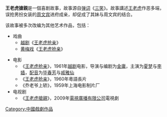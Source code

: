 '''王老虎搶親'''是一個喜剧故事，故事源自[[弹词|弹词]]《[[三笑|三笑]]》。故事講述[[王老虎|王老虎]]作恶多端，误抢男扮女装的[[周文宾|周文宾]]进府成亲，却促成了其妹与周文宾的结合。

该故事被多次改编为其他艺术作品，包括：

* 戏曲
** [[越剧|越剧]]《[[王老虎抢亲_(越剧)|王老虎抢亲]]》
** [[黄梅戏|黄梅戏]]《[[王老虎抢亲_(黄梅戏)|王老虎抢亲]]》

* 电影
** 《[[王老虎抢亲_(越剧电影)|王老虎抢亲]]》，1961年[[越剧|越剧]]电影，导演与编剧为[[金庸|金庸]]，主演为[[夏梦|夏梦]]与[[李嫱|李嫱]]，[[配音|配音]]为[[毕春芳|毕春芳]]与[[戚雅仙|戚雅仙]]
** 《[[王老虎搶親_(電影)|王老虎抢亲]]》，1960年粵語長片
** 《乔老爷上轿》，1959年上海电影制片厂
* 电视剧
** 《[[王老虎搶親_(電視劇)|王老虎搶親]]》，2009年[[電視廣播有限公司|電視廣播有限公司]]電視劇

{{disambig|CAT=五字作品消歧義}}

[[Category:中國戲劇作品|Category:中國戲劇作品]]